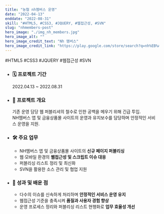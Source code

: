 ```yaml
---
title: "농협 nh멤버스 운영"
date: "2022-04-13"
enddate: "2022-08-31"
skill: "#HTML5, #CSS3, #JQUERY, #웹접근성, #SVN"
slug: "nhmembers-post"
hero_image: "./img_nh_members.jpg"
hero_image_alt: ""
hero_image_credit_text: "Nh 멤버스"
hero_image_credit_link: "https://play.google.com/store/search?q=nh%EB%A9%A4%EB%B2%84%EC%8A%A4&c=apps"
---
```


<div className="badge-wrap">
  <span className="badge badge-html">#HTML5</span>
  <span className="badge badge-css">#CSS3</span>
  <span className="badge badge-javscript">#JQUERY</span>
  <span className="badge badge-wa">#웹접근성</span>
  <span className="badge badge-git">#SVN</span>
</div>

- ### 🗓️ 프로젝트 기간

  2022.04.13 ~ 2022.08.31

- ### 📌 프로젝트 개요

  기존 운영 담당 웹 퍼블리셔의 철수로 인한 공백을 메우기 위해 긴급 투입.  
  NH멤버스 앱 및 금융상품몰 사이트의 운영과 유지보수를 담당하며 안정적인 서비스 운영을 지원.

- ### 🛠 주요 업무

  - NH멤버스 앱 및 금융상품몰 사이트의 **신규 페이지 퍼블리싱**
  - 웹·모바일 환경의 **웹접근성 및 스크립트 이슈 대응**
  - 퍼블리싱 리스트 정리 및 최신화
  - SVN을 활용한 소스 관리 및 협업 지원

- ### 🎯 성과 및 배운 점

  - 다수의 이슈를 신속하게 처리하며 **안정적인 서비스 운영 유지**
  - 웹접근성 기준을 충족시켜 **품질과 사용자 경험 향상**
  - 운영 프로세스 정리와 퍼블리싱 리스트 현행화로 **업무 효율성 개선**
